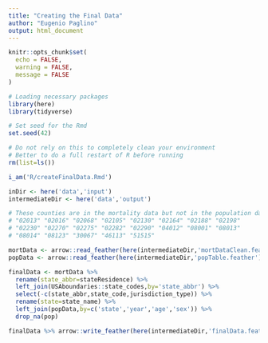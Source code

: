 ```yaml
---
title: "Creating the Final Data"
author: "Eugenio Paglino"
output: html_document
---
```


```r
knitr::opts_chunk$set(
  echo = FALSE,
  warning = FALSE,
  message = FALSE
)
```

```r
# Loading necessary packages
library(here)
library(tidyverse)

# Set seed for the Rmd
set.seed(42)
```

```r
# Do not rely on this to completely clean your environment
# Better to do a full restart of R before running
rm(list=ls())

i_am('R/createFinalData.Rmd')

inDir <- here('data','input')
intermediateDir <- here('data','output')
```

```r
# These counties are in the mortality data but not in the population data
# "02013" "02016" "02068" "02105" "02130" "02164" "02188" "02198" 
# "02230" "02270" "02275" "02282" "02290" "04012" "08001" "08013" 
# "08014" "08123" "30067" "46113" "51515"

mortData <- arrow::read_feather(here(intermediateDir,'mortDataClean.feather'))
popData <- arrow::read_feather(here(intermediateDir,'popTable.feather'))
```

```r
finalData <- mortData %>%
  rename(state_abbr=stateResidence) %>%
  left_join(USAboundaries::state_codes,by='state_abbr') %>%
  select(-c(state_abbr,state_code,jurisdiction_type)) %>%
  rename(state=state_name) %>%
  left_join(popData,by=c('state','year','age','sex')) %>%
  drop_na(pop)
```

```r
finalData %>% arrow::write_feather(here(intermediateDir,'finalData.feather'))
```
